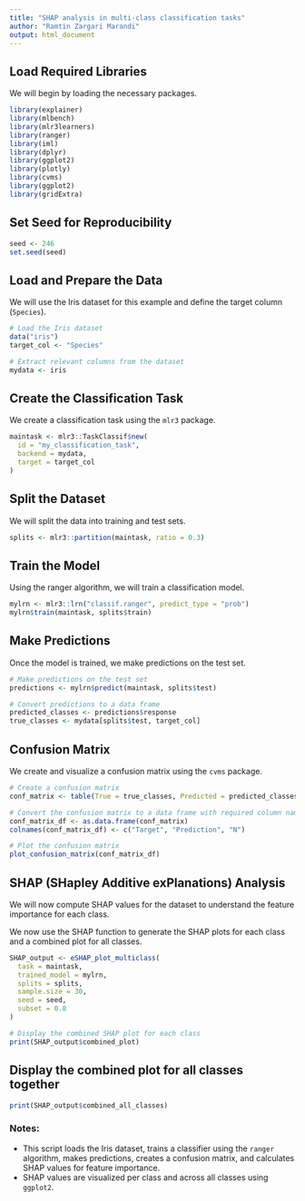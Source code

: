 ```yaml
---
title: "SHAP analysis in multi-class classification tasks"
author: "Ramtin Zargari Marandi"
output: html_document
---
```


## Load Required Libraries

We will begin by loading the necessary packages.

```r
library(explainer)
library(mlbench)
library(mlr3learners)
library(ranger)
library(iml)
library(dplyr)
library(ggplot2)
library(plotly)
library(cvms)
library(ggplot2)
library(gridExtra)
```

## Set Seed for Reproducibility

```r
seed <- 246
set.seed(seed)
```

## Load and Prepare the Data

We will use the Iris dataset for this example and define the target column (`Species`).

```r
# Load the Iris dataset
data("iris")
target_col <- "Species"

# Extract relevant columns from the dataset
mydata <- iris
```

## Create the Classification Task

We create a classification task using the `mlr3` package.

```r
maintask <- mlr3::TaskClassif$new(
  id = "my_classification_task",
  backend = mydata,
  target = target_col
)
```

## Split the Dataset

We will split the data into training and test sets.

```r
splits <- mlr3::partition(maintask, ratio = 0.3)
```

## Train the Model

Using the ranger algorithm, we will train a classification model.

```r
mylrn <- mlr3::lrn("classif.ranger", predict_type = "prob")
mylrn$train(maintask, splits$train)
```

## Make Predictions

Once the model is trained, we make predictions on the test set.

```r
# Make predictions on the test set
predictions <- mylrn$predict(maintask, splits$test)

# Convert predictions to a data frame
predicted_classes <- predictions$response
true_classes <- mydata[splits$test, target_col]
```

## Confusion Matrix

We create and visualize a confusion matrix using the `cvms` package.

```r
# Create a confusion matrix
conf_matrix <- table(True = true_classes, Predicted = predicted_classes)

# Convert the confusion matrix to a data frame with required column names
conf_matrix_df <- as.data.frame(conf_matrix)
colnames(conf_matrix_df) <- c("Target", "Prediction", "N")

# Plot the confusion matrix
plot_confusion_matrix(conf_matrix_df)
```

## SHAP (SHapley Additive exPlanations) Analysis

We will now compute SHAP values for the dataset to understand the feature importance for each class.

We now use the SHAP function to generate the SHAP plots for each class and a combined plot for all classes.

```r
SHAP_output <- eSHAP_plot_multiclass(
  task = maintask,
  trained_model = mylrn,
  splits = splits,
  sample.size = 30,
  seed = seed,
  subset = 0.8
)

# Display the combined SHAP plot for each class
print(SHAP_output$combined_plot)
```

## Display the combined plot for all classes together

```r
print(SHAP_output$combined_all_classes)
```

### Notes:
- This script loads the Iris dataset, trains a classifier using the `ranger` algorithm, makes predictions, creates a confusion matrix, and calculates SHAP values for feature importance.
- SHAP values are visualized per class and across all classes using `ggplot2`.

